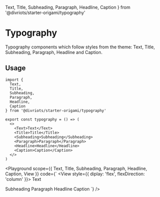   Text,
  Title,
  Subheading,
  Paragraph,
  Headline,
  Caption
} from '@divriots/starter-origami/typography'


# Typography

Typography components which follow styles from the theme: Text, Title, Subheading, Paragraph, Headline and Caption.

## Usage

```tsx
import {
  Text,
  Title,
  Subheading,
  Paragraph,
  Headline,
  Caption
} from '@divriots/starter-origami/typography'

export const typography = () => (
  <>
    <Text>Text</Text>
    <Title>Title</Title>
    <Subheading>Subheading</Subheading>
    <Paragraph>Paragraph</Paragraph>
    <Headline>Headline</Headline>
    <Caption>Caption</Caption>
  </>
)
```

<Playground
  scope={{ Text, Title, Subheading, Paragraph, Headline, Caption, View }}
  code={`
<View style={{ diplay: 'flex', flexDirection: 'column' }}>
  <Text>Text</Text>
  <Title>Title</Title>
  <Subheading>Subheading</Subheading>
  <Paragraph>Paragraph</Paragraph>
  <Headline>Headline</Headline>
  <Caption>Caption</Caption>
</View>
`}
/>
